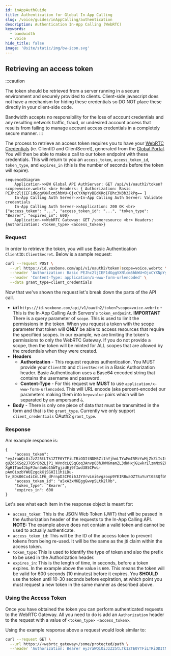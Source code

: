 ```yaml
---
id: inAppAuthGuide
title: Authentication for Global In-App Calling
slug: /voice/guides/inAppCalling/authentication
description: Authentication In-App Calling (WebRTC)
keywords:
  - bandwidth
  - voice
hide_title: false
image: '@site/static/img/bw-icon.svg'
---
```

## Retrieving an access token

:::caution

The token should be retrieved from a server running in a secure environment and securely provided to clients. Client-side javascript does not have a mechanism for hiding these credentials so DO NOT place these directly in your client-side code.

Bandwidth accepts no responsibility for the loss of account credentials and any resulting network traffic, fraud, or undesired account access that results from failing to manage account access credentials in a completely secure manner.
:::


The process to retrieve an access token requires you to have your [WebRTC Credentials](./inAppGuide.mdx#generating-credentials-for-an-access-token) (ie. ClientID and ClientSecret), generated from the [Global Portal](https://login.voxbone.com/login). You will then be able to make a call to our token endpoint with these credentials. This will return to you an `access_token`, `access_token_id`, `token_type`, and `expires_in` (this is the number of seconds before the token will expire).

```mermaid
sequenceDiagram
    Application->>BW Global API AuthServer: GET /api/v1/oauth2/token?scope=voice.webrtc <br> Headers: { Authorization: Basic PEJhc2ljIEF1dGggVXNlcm5hbWU+OjxCYXNpYyBBdXRoIFBhc3N3b3JkPg== }
    In-App Calling Auth Server->>In-App Calling Auth Server: Validate credentials
    In-App Calling Auth Server->>Application: 200 OK <br> {"access_token": "...", "access_token_id": "...", "token_type": "Bearer", "expires_in": 600}
    Application->>WebRTC Gateway: GET /someresource <br> Headers: {Authorization: <token_type> <access_token>}
```
### Request
In order to retrieve the token, you will use Basic Authentication `ClientID:ClientSecret`. Below is a sample request:

```sh
curl --request POST \
  --url https://id.voxbone.com/api/v1/oauth2/token?scope=voice.webrtc \
  --header 'Authorization: Basic PEJhc2ljIEF1dGggVXNlcm5hbWU+OjxCYXNpYyBBdXRoIFBhc3N3b3JkPg==' \
  --header 'Content-Type: application/x-www-form-urlencoded' \
  --data grant_type=client_credentials
```
Now that we've shown the request let's break down the parts of the API call.

- **url** `https://id.voxbone.com/api/v1/oauth2/token?scope=voice.webrtc` - This is the In-App Calling Auth Servers's `token_endpoint`. **IMPORTANT** There is a query parameter of `scope`. This is used to limit the permissions in the token. When you request a token with the scope parameter that token will **ONLY** be able to access resources that require the specifiied scopes. In our example, we are limiting the token's permissions to only the WebRTC Gateway. If you do not provide a scope, then the token will be minted for ALL scopes that are allowed by the credentials when they were created.
- **Headers**
  - **Authorization** - This request requires authentication. You MUST provide your `ClientID` and `ClientSecret` in a Basic Authorization header. Basic Authentication uses a Base64 encoded string that contains the username and password.
  - **Content-Type** - For this request we **MUST** to use `application/x-www-form-urlencoded`. This will URL encode (aka percent-encode) our parameters making them into `key=value` pairs which will be separated by an ampersand `&`.
- **Body** - There is only one piece of data that must be transmitted in the form and that is the `grant_type`. Currently we only support `client_credentials` OAuth2 `grant_type`.

### Response
Am example response is:
```
{
	"access_token": "eyJraWQiOiJzZ25tLTk1ZTE0YTFiLTRiODItNDM5Zi1hYjhmLTYwMmI5MzYwMjZkZiIsImFsZyI6IlJTMjU2In0..kl3HYFQIcP4xZd78wUkdXxntxBu1d7b5ZCt99qVObC-gUZd5KSq2J7Q5rDb2LjP1_WVndcLQSqCoq3Anvp03hJWM6mamZL3dWHxjGLwkrIlzmNx9ZFGhTGIEsYLyaQqy8MonWYw2mJ4Z0APEfTVbTBHNIGrm_9GT6rIkdOwQFM-XgH1Tau4JbpFJun3n6o15WTgjzdEj9fIwd385CPwL-pAmOiozbYWUEzgqkXjSGHI11hiLDu-tv_8Ds06Cx4iCnL1F6_dFrnpD3CF0i6JJYVrvLmi6vgzoxp9YEIRBwaOZTSuYuYt03SQfbMZy8L2Z71sRKLLGt3TrxgtwyjefpQ",
	"access_token_id": "a5xA3xMKEggGwvpSLtk2lRb",
	"token_type": "Bearer",
	"expires_in": 600
}
```

Let's see what each item in the response object is meant for:
- `access_token`: This is the JSON Web Token (JWT) that will be passed in the Authorization header of the requests to the In-App Calling API. **NOTE:** The example above does not contain a valid token and cannot be used to actually authenticate.
- `access_token_id`: This will be the ID of the access token to prevent tokens from being re-used. It will be the same as the jti claim within the access token.
- `token_type`: This is used to identify the type of token and also the prefix to be used in the Authorization header.
- `expires_in`: This is the length of time, in seconds, before a token expires. In the example above the value is `600`. This means the token will be valid for 600 seconds (10 minutes) before it expires. You **SHOULD** use the token until 10-30 seconds before expiration, at which point you must request a new token in the same manner as described above.

### Using the Access Token

Once you have obtained the token you can perform authenticated requests to the WebRTC Gateway. All you need to do is add an `Authorization` header to the request with a value of `<token_type> <access_token>`.

Using the example response above a request would look similar to:
```sh
curl --request GET \
  --url https://<webrtc_gateway>/some/protected/path \
  --header 'Authorization: Bearer eyJraWQiOiJzZ25tLTk1ZTE0YTFiLTRiODItNDM5Zi1hYjhmLTYwMmI5MzYwMjZkZiIsImFsZyI6IlJTMjU2In0..kl3HYFQIcP4xZd78wUkdXxntxBu1d7b5ZCt99qVObC-gUZd5KSq2J7Q5rDb2LjP1_WVndcLQSqCoq3Anvp03hJWM6mamZL3dWHxjGLwkrIlzmNx9ZFGhTGIEsYLyaQqy8MonWYw2mJ4Z0APEfTVbTBHNIGrm_9GT6rIkdOwQFM-XgH1Tau4JbpFJun3n6o15WTgjzdEj9fIwd385CPwL-pAmOiozbYWUEzgqkXjSGHI11hiLDu-tv_8Ds06Cx4iCnL1F6_dFrnpD3CF0i6JJYVrvLmi6vgzoxp9YEIRBwaOZTSuYuYt03SQfbMZy8L2Z71sRKLLGt3TrxgtwyjefpQ'
```
